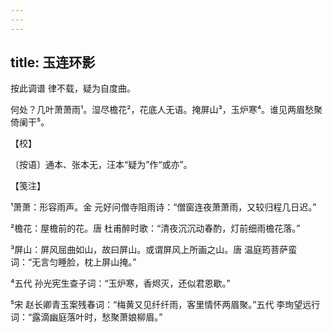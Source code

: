 ```yaml
---
---
---
```

title: 玉连环影
---







按此调谱 律不载，疑为自度曲。

何处？几叶萧萧雨¹。湿尽檐花²，花底人无语。掩屏山³，玉炉寒⁴。谁见两眉愁聚倚阑干⁵。





【校】


〔按语〕通本、张本无，汪本“疑为”作“或亦”。





【笺注】


¹萧萧：形容雨声。金 元好问僧寺阻雨诗：“僧窗连夜萧萧雨，又较归程几日迟。”

²檐花：屋檐前的花。唐 杜甫醉时歌：“清夜沉沉动春酌，灯前细雨檐花落。”

³屏山：屏风屈曲如山，故曰屏山。或谓屏风上所画之山。唐 温庭筠菩萨蛮词：“无言匀睡脸，枕上屏山掩。”

⁴五代 孙光宪生查子词：“玉炉寒，香烬灭，还似君恩歇。”

⁵宋 赵长卿青玉案残春词：“梅黄又见纤纤雨，客里情怀两眉聚。”五代 李珣望远行词：“露滴幽庭落叶时，愁聚萧娘柳眉。”